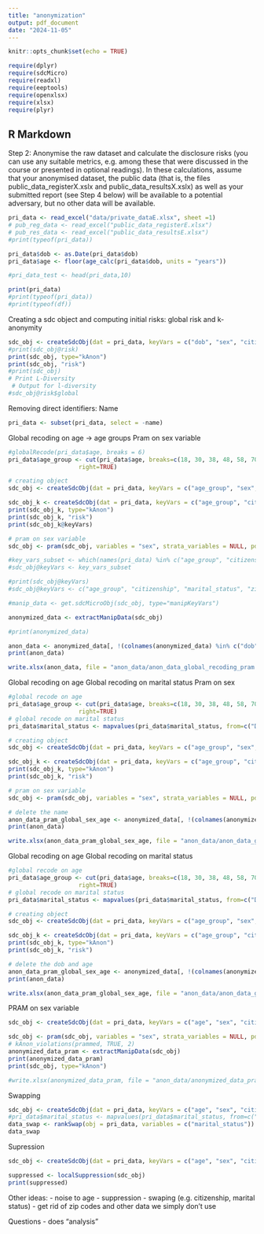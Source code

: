 ```yaml
---
title: "anonymization"
output: pdf_document
date: "2024-11-05"
---
```


```r
knitr::opts_chunk$set(echo = TRUE)
```

```r
require(dplyr)  
require(sdcMicro)
require(readxl)
require(eeptools)
require(openxlsx)
require(xlsx)
require(plyr)

```

## R Markdown

Step 2: Anonymise the raw dataset and calculate the disclosure risks (you can use any suitable metrics, e.g. among these that were discussed in the course or presented in optional readings). In these calculations, assume that your anonymised dataset, the public data (that is, the files public_data_registerX.xslx and public_data_resultsX.xslx) as well as your submitted report (see Step 4 below) will be available to a potential adversary, but no other data will be available.

```r
pri_data <- read_excel("data/private_dataE.xlsx", sheet =1)
# pub_reg_data <- read_excel("public_data_registerE.xlsx")
# pub_res_data <- read_excel("public_data_resultsE.xlsx")
#print(typeof(pri_data))

pri_data$dob <- as.Date(pri_data$dob)
pri_data$age <- floor(age_calc(pri_data$dob, units = "years"))

#pri_data_test <- head(pri_data,10)

print(pri_data)
#print(typeof(pri_data))
#print(typeof(df))

```
Creating a sdc object and computing initial risks: global risk and k-anonymity 
```r
sdc_obj <- createSdcObj(dat = pri_data, keyVars = c("dob", "sex", "citizenship", "education", "marital_status", "zip"))
#print(sdc_obj@risk)
print(sdc_obj, type="kAnon")
print(sdc_obj, "risk")
#print(sdc_obj)
# Print L-Diversity
 # Output for l-diversity
#sdc_obj@risk$global

```
Removing direct identifiers: Name
```r
pri_data <- subset(pri_data, select = -name)
```

Global recoding on age -> age groups 
Pram on sex variable 
```r
#globalRecode(pri_data$age, breaks = 6)
pri_data$age_group <- cut(pri_data$age, breaks=c(18, 30, 38, 48, 58, 70, 101), 
                    right=TRUE)

# creating object 
sdc_obj <- createSdcObj(dat = pri_data, keyVars = c("age_group", "sex", "citizenship", "education", "marital_status", "zip"))

sdc_obj_k <- createSdcObj(dat = pri_data, keyVars = c("age_group", "citizenship", "marital_status", "zip"))
print(sdc_obj_k, type="kAnon")
print(sdc_obj_k, "risk")
print(sdc_obj_k@keyVars)

# pram on sex variable 
sdc_obj <- pram(sdc_obj, variables = "sex", strata_variables = NULL, pd = 0.7, alpha = 0.5)

#key_vars_subset <- which(names(pri_data) %in% c("age_group", "citizenship", "marital_status", "zip"))
#sdc_obj@keyVars <- key_vars_subset

#print(sdc_obj@keyVars)
#sdc_obj@keyVars <- c("age_group", "citizenship", "marital_status", "zip")

#manip_data <- get.sdcMicroObj(sdc_obj, type="manipKeyVars")

anonymized_data <- extractManipData(sdc_obj)

#print(anonymized_data)

anon_data <- anonymized_data[, !(colnames(anonymized_data) %in% c("dob", "age"))]
print(anon_data)

write.xlsx(anon_data, file = "anon_data/anon_data_global_recoding_pram.xlsx")

```
Global recoding on age 
Global recoding on marital status
Pram on sex
```r
#global recode on age 
pri_data$age_group <- cut(pri_data$age, breaks=c(18, 30, 38, 48, 58, 70, 101), 
                    right=TRUE)
# global recode on marital status 
pri_data$marital_status <- mapvalues(pri_data$marital_status, from=c("Divorced", "Married/separated", "Never married", "Widowed"), to=c("Not married", "Married", "Not married", "Not married"))

# creating object 
sdc_obj <- createSdcObj(dat = pri_data, keyVars = c("age_group", "sex", "citizenship", "education", "marital_status", "zip"))

sdc_obj_k <- createSdcObj(dat = pri_data, keyVars = c("age_group", "citizenship", "marital_status", "zip"))
print(sdc_obj_k, type="kAnon")
print(sdc_obj_k, "risk")

# pram on sex variable 
sdc_obj <- pram(sdc_obj, variables = "sex", strata_variables = NULL, pd = 0.7, alpha = 0.5)

# delete the name 
anon_data_pram_global_sex_age <- anonymized_data[, !(colnames(anonymized_data) %in% c("dob", "age"))]
print(anon_data)

write.xlsx(anon_data_pram_global_sex_age, file = "anon_data/anon_data_global2_pram.xlsx")

```
Global recoding on age
Global recoding on marital status 
```r
#global recode on age 
pri_data$age_group <- cut(pri_data$age, breaks=c(18, 30, 38, 48, 58, 70, 101), 
                    right=TRUE)
# global recode on marital status 
pri_data$marital_status <- mapvalues(pri_data$marital_status, from=c("Divorced", "Married/separated", "Never married", "Widowed"), to=c("Not married", "Married", "Not married", "Not married"))

# creating object 
sdc_obj <- createSdcObj(dat = pri_data, keyVars = c("age_group", "sex", "citizenship", "education", "marital_status", "zip"))

sdc_obj_k <- createSdcObj(dat = pri_data, keyVars = c("age_group", "citizenship", "marital_status", "zip"))
print(sdc_obj_k, type="kAnon")
print(sdc_obj_k, "risk")

# delete the dob and age  
anon_data_pram_global_sex_age <- anonymized_data[, !(colnames(anonymized_data) %in% c("dob", "age"))]
print(anon_data)

write.xlsx(anon_data_pram_global_sex_age, file = "anon_data/anon_data_global2.xlsx")

```

PRAM on sex variable 
```r
sdc_obj <- createSdcObj(dat = pri_data, keyVars = c("age", "sex", "citizenship", "education", "marital_status", "zip"))

sdc_obj <- pram(sdc_obj, variables = "sex", strata_variables = NULL, pd = 0.8, alpha = 0.5)
# kAnon_violations(prammed, TRUE, 2)
anonymized_data_pram <- extractManipData(sdc_obj)
print(anonymized_data_pram)
print(sdc_obj, type="kAnon")

#write.xlsx(anonymized_data_pram, file = "anon_data/anonymized_data_pram.xlsx")

```
Swapping 
```r
sdc_obj <- createSdcObj(dat = pri_data, keyVars = c("age", "sex", "citizenship", "education", "marital_status", "zip"))
#pri_data$marital_status <- mapvalues(pri_data$marital_status, from=c("Divorced", "Married/separated", "Never married", "Widowed"), to=c(1, 2, 3, 4))
data_swap <- rankSwap(obj = pri_data, variables = c("marital_status"))
data_swap
```

Supression 
```r
sdc_obj <- createSdcObj(dat = pri_data, keyVars = c("age", "sex", "citizenship", "education", "marital_status", "zip"))

suppressed <- localSuppression(sdc_obj)
print(suppressed)
```

Other ideas:
- noise to age
- suppression
- swaping (e.g. citizenship, marital status)
- get rid of zip codes and other data we simply don't use

Questions
- does "analysis"

